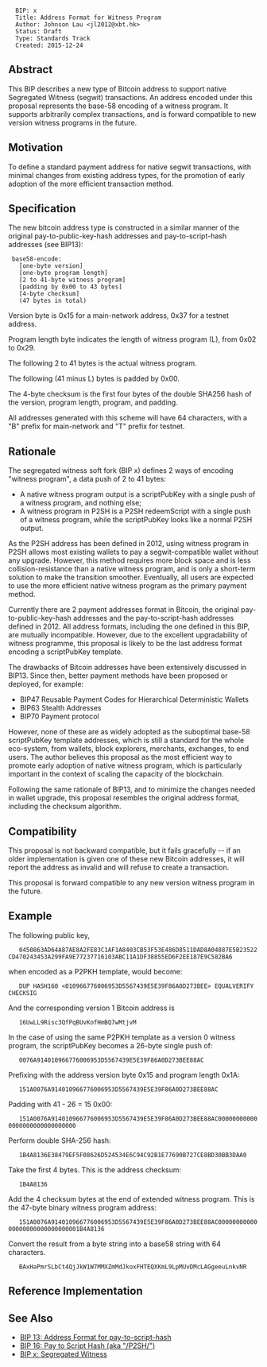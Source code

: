 <pre>
  BIP: x
  Title: Address Format for Witness Program
  Author: Johnson Lau <jl2012@xbt.hk>
  Status: Draft
  Type: Standards Track
  Created: 2015-12-24
</pre>

==Abstract==

This BIP describes a new type of Bitcoin address to support native Segregated Witness (segwit) transactions. An address encoded under this proposal represents the base-58 encoding of a witness program. It supports arbitrarily complex transactions, and is forward compatible to new version witness programs in the future.

==Motivation==

To define a standard payment address for native segwit transactions, with minimal changes from existing address types, for the promotion of early adoption of the more efficient transaction method.

==Specification==

The new bitcoin address type is constructed in a similar manner of the original pay-to-public-key-hash addresses and pay-to-script-hash addresses (see BIP13):

  base58-encode:
    [one-byte version]
    [one-byte program length]
    [2 to 41-byte witness program]
    [padding by 0x00 to 43 bytes]
    [4-byte checksum]
    (47 bytes in total)

Version byte is 0x15 for a main-network address, 0x37 for a testnet address.

Program length byte indicates the length of witness program (L), from 0x02 to 0x29.

The following 2 to 41 bytes is the actual witness program.

The following (41 minus L) bytes is padded by 0x00.

The 4-byte checksum is the first four bytes of the double SHA256 hash of the version, program length, program, and padding.

All addresses generated with this scheme will have 64 characters, with a "B" prefix for main-network and "T" prefix for testnet.

==Rationale==

The segregated witness soft fork (BIP x) defines 2 ways of encoding "witness program", a data push of 2 to 41 bytes:

* A native witness program output is a scriptPubKey with a single push of a witness program, and nothing else;
* A witness program in P2SH is a P2SH redeemScript with a single push of a witness program, while the scriptPubKey looks like a normal P2SH output.

As the P2SH address has been defined in 2012, using witness program in P2SH allows most existing wallets to pay a segwit-compatible wallet without any upgrade. However, this method requires more block space and is less collision-resistance than a native witness program, and is only a short-term solution to make the transition smoother. Eventually, all users are expected to use the more efficient native witness program as the primary payment method.

Currently there are 2 payment addresses format in Bitcoin, the original pay-to-public-key-hash addresses and the pay-to-script-hash addresses defined in 2012. All address formats, including the one defined in this BIP, are mutually incompatible. However, due to the excellent upgradability of witness programme, this proposal is likely to be the last address format encoding a scriptPubKey template.

The drawbacks of Bitcoin addresses have been extensively discussed in BIP13. Since then, better payment methods have been proposed or deployed, for example:
*BIP47 Reusable Payment Codes for Hierarchical Deterministic Wallets
*BIP63 Stealth Addresses
*BIP70 Payment protocol
However, none of these are as widely adopted as the suboptimal base-58 scriptPubKey template addresses, which is still a standard for the whole eco-system, from wallets, block explorers, merchants, exchanges, to end users. The author believes this proposal as the most efficient way to promote early adoption of native witness program, which is particularly important in the context of scaling the capacity of the blockchain.

Following the same rationale of BIP13, and to minimize the changes needed in wallet upgrade, this proposal resembles the original address format, including the checksum algorithm.

==Compatibility==

This proposal is not backward compatible, but it fails gracefully -- if an older implementation is given one of these new Bitcoin addresses, it will report the address as invalid and will refuse to create a transaction.

This proposal is forward compatible to any new version witness program in the future.

==Example==

The following public key,
    0450863AD64A87AE8A2FE83C1AF1A8403CB53F53E486D8511DAD8A04887E5B23522CD470243453A299FA9E77237716103ABC11A1DF38855ED6F2EE187E9C582BA6
when encoded as a P2PKH template, would become:
    DUP HASH160 <010966776006953D5567439E5E39F86A0D273BEE> EQUALVERIFY CHECKSIG
And the corresponding version 1 Bitcoin address is
    16UwLL9Risc3QfPqBUvKofHmBQ7wMtjvM
In the case of using the same P2PKH template as a version 0 witness program, the scriptPubKey becomes a 26-byte single push of:
    0076A914010966776006953D5567439E5E39F86A0D273BEE88AC
Prefixing with the address version byte 0x15 and program length 0x1A:
    151A0076A914010966776006953D5567439E5E39F86A0D273BEE88AC
Padding with 41 - 26 = 15 0x00:
    151A0076A914010966776006953D5567439E5E39F86A0D273BEE88AC000000000000000000000000000000
Perform double SHA-256 hash:
    1B4A8136E38479EF5F08626D524534E6C94C92B1E77690B727CE8BD30BB3DAA0
Take the first 4 bytes. This is the address checksum:
    1B4A8136
Add the 4 checksum bytes at the end of extended witness program. This is the 47-byte binary witness program address:
    151A0076A914010966776006953D5567439E5E39F86A0D273BEE88AC0000000000000000000000000000001B4A8136
Convert the result from a byte string into a base58 string with 64 characters. 
    BAxHaPmrSLbCt4QjJkW1W7MMXZmMdJkoxFHTEQXKmL9LpMUvDMcLAGgeeuLnkvNR

==Reference Implementation==

==See Also==

* [[bip-0013.mediawiki|BIP 13: Address Format for pay-to-script-hash]]
* [[bip-0016.mediawiki|BIP 16: Pay to Script Hash (aka "/P2SH/")]]
* [[bip-xxxx.mediawiki|BIP x: Segregated Witness]]

